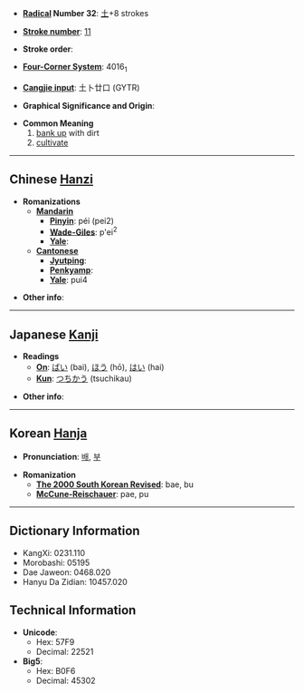 * '''[[Wiktionary:Chinese radical index| Radical]] Number 32''': [[Wiktionary:Chinese radical index 土|土]]+8 strokes

* '''[[Wiktionary:Chinese total strokes index|Stroke number]]''': [[Wiktionary:Chinese total strokes index 11|11]]

* '''Stroke order''': 

* '''[[Wiktionary:Chinese four corner index|Four-Corner System]]''': 4016<sub>1</sub>

* '''[[Wiktionary:Chinese Cangjie index|Cangjie input]]''': 土卜廿口 (GYTR)

* '''Graphical Significance and Origin''': 

* '''Common Meaning'''
*#[[bank up]] with dirt
*# [[cultivate]]

----

== Chinese [[Hanzi]] ==

* '''Romanizations'''
** '''[[Mandarin]]'''
*** '''[[Pinyin]]''': péi (pei2)
*** '''[[Wade-Giles]]''': p'ei<sup>2</sup>
*** '''[[Yale]]''': 
** '''[[Cantonese]]'''
*** '''[[Jyutping]]''':
*** '''[[Penkyamp]]''': 
*** '''[[Yale]]''': pui4

* '''Other info''': 

----

== Japanese [[Kanji]] ==

* '''Readings'''
** '''[[On]]''': [[ばい]] (bai), [[ほう]] (hō), [[はい]] (hai)
** '''[[Kun]]''': [[つちかう]] (tsuchikau)

* '''Other info''':  

----

== Korean [[Hanja]] ==

* '''Pronunciation''': [[배]], [[부]]

* '''Romanization'''
** '''[[The 2000 South Korean Revised Romanization|The 2000 South Korean Revised]]''': bae, bu
** '''[[McCune-Reischauer]]''': pae, pu

----

== Dictionary Information ==

* KangXi: 0231.110
* Morobashi: 05195
* Dae Jaweon: 0468.020
* Hanyu Da Zidian: 10457.020

== Technical Information ==

* '''Unicode''':
** Hex: 57F9
** Decimal: 22521
* '''Big5''':
** Hex: B0F6
** Decimal: 45302